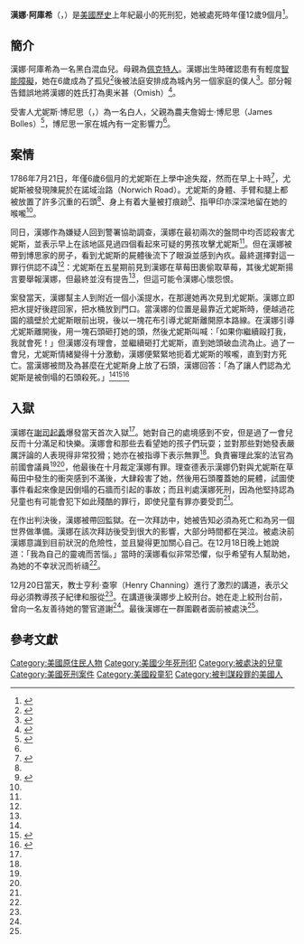 {{Infobox Criminal
| subject_name   = 漢娜·阿庫希<br>Hannah Ocuish
| birth_date  = 1774年3月
| birth_place = {{flagicon image|Colonial-Red-Ensign.svg}} [[大英帝國|大英帝國]][[北美十三州|北美十三州]][[康涅狄格殖民地|康涅狄格殖民地]]
| death_date  = {{Death date|1786|12|20}} （{{nowrap|12歲}}）
| death_place = {{flag|USA|1777}}[[康乃狄克州|康乃狄克州]][[新倫敦_(康乃狄克州)|新倫敦市]]
| conviction     = 謀殺罪
| penalty        = [[絞死|絞死]]
| nationality    = {{flag|Kingdom of Great Britain}}（1774-1776）<br>{{flag|USA|1777}}（1776-1786）
| conviction_status = 已處決
}}

'''漢娜·阿庫希'''（{{lang|en|Hannah Ocuish}}，{{bd|1774年|3月|1786年|12月20日}}）是[[美國歷史|美國歷史]]上年紀最小的死刑犯，她被處死時年僅12歲9個月<ref name="Streib">{{Cite book|author=Streib, Victor L|year=1987|title=''Death Penalty for Juveniles''|url=https://archive.org/details/deathpenaltyforj0000stre|publisher=Indiana Univ Press|isbn=0-253-31615-4|language=en|accessdate=2011-06-24}}</ref>。

==簡介==

漢娜·阿庫希為一名黑白混血兒。母親為[[佩克特人|佩克特人]]。漢娜出生時確認患有有輕度[[智能障礙|智能障礙]]，她在6歲成為了孤兒<ref name="Connecticut">{{cite web |title= December 20: The Hanging of 12-Year-Old Hannah Occuish |url= https://todayincthistory.com/2018/12/20/december-20-the-hanging-of-12-year-old-hannah-occuish/ |access-date= 2020-05-27 |archive-date= 2021-01-28 |archive-url= https://web.archive.org/web/20210128082258/https://todayincthistory.com/2018/12/20/december-20-the-hanging-of-12-year-old-hannah-occuish/ |dead-url= no }}</ref>後被法庭安排成為城內另一個家庭的僕人<ref name="Bulletin">{{cite web |title=Hannah Ocuish and Eunice Bolles|url= https://www.norwichbulletin.com/blogs/20171005/hannah-ocuish-and-eunice-bolles}} </ref>。部分報告錯誤地將漢娜的姓氏打為奧米甚（Omish）<ref>{{cite web|title= Hannah OCUISH--Murderpedia|url= https://murderpedia.org/female.O/o/ocuish-hannah.htm|access-date= 2020-05-28|archive-date= 2020-11-08|archive-url= https://web.archive.org/web/20201108113003/http://murderpedia.org/female.O/o/ocuish-hannah.htm|dead-url= no}}</ref>。

受害人尤妮斯·博尼思（{{lang|en|Eunice Bolles}}，{{bd|1780年|1月|1786年|7月21日}}）為一名白人，父親為農夫詹姆士·博尼思（James Bolles）<ref>{{cite web |title=
Eunice Bolles---Find A Grave Memorial|url= https://www.findagrave.com/memorial/138200727/eunice-bolles}} </ref>，博尼思一家在城內有一定影響力<ref name="Bulletin"/>。

==案情==

1786年7月21日，年僅6歲6個月的尤妮斯在上學中途失蹤，然而在早上十時<ref name="EEA">{{cite web |title= God admonishing his people of their duty, as parents and masters. A sermon, preached at New-London, December 20th, 1786. Occasioned by the execution of Hannah Ocuish, a mulatto girl, aged 12 years and 9 months. |url= https://quod.lib.umich.edu/cgi/t/text/pageviewer-idx?cc=evans;c=evans;idno=n15389.0001.001;node=N15389.0001.001:5;seq=27;page=root;view=text}} </ref>，尤妮斯被發現陳屍於在諾域治路（Norwich Road）。尤妮斯的身體、手臂和腿上都被放置了許多沉重的石頭<ref name="Connecticut"/>、身上有着大量被打痕跡<ref name="FoTD">{{cite web |title= The Youngest American Ever Executed - Hannah Ocuish |url= https://www.theday.com/article/20200307/NWS01/200309461 |access-date= 2020-05-27 |archive-date= 2020-11-25 |archive-url= https://web.archive.org/web/20201125024502/https://www.theday.com/article/20200307/NWS01/200309461 |dead-url= no }}</ref>、指甲印亦深深地留在她的喉嚨<ref name="EEA"/>。

同日，漢娜作為嫌疑人回到警署協助調查，漢娜在最初兩次的盤問中均否認殺害尤妮斯，並表示早上在該地區見過四個看起來可疑的男孩攻擊尤妮斯<ref name="FoTD"/>。但在漢娜被帶到博思家的房子，看到尤妮斯的屍體後流下了眼淚並感到內疚。最終選擇對這一罪行供認不諱<ref name="EEA"/>：尤妮斯在五星期前見到漢娜在草莓田裹偷取草莓，其後尤妮斯揚言要舉報漢娜，但最終並沒有提告<ref name="Connecticut"/>，但這可能令漢娜心懷怨恨。

案發當天，漢娜幫主人到附近一個小溪提水，在那邊她再次見到尤妮斯。漢娜立即​​把水提好後趕回家，把水桶放到門口。當漢娜的位置是最靠近尤妮斯時，便越過花園的牆壁於尤妮斯眼前出現，後以一塊花布引導尤妮斯離開原本路線。在漢娜引導尤妮斯離開後，用一塊石頭砸打她的頭，然後尤妮斯叫喊：「如果你繼續毆打我，我就會死！」但漢娜沒有理會，並繼續砸打尤妮斯，直到她頭破血流為止。過了一會兒，尤妮斯情緒變得十分激動，漢娜便緊緊地扼着尤妮斯的喉嚨，直到對方死亡。當漢娜被問及為甚麼在尤妮斯身上放了石頭，漢娜回答：「為了讓人們認為尤妮斯是被倒塌的石頭殺死。」<ref name="EEA"/><ref>{{cite web|title= Divine Providence and Dr. Parkman's Jawbone|access-date= 2012-12-09|url= http://nationalhumanitiescenter.org/ideasv41/halttun4.htm|archive-url= https://web.archive.org/web/20120722061943/http://nationalhumanitiescenter.org/ideasv41/halttun4.htm|archive-date = 2012-07-22}}</ref><ref>{{Cite web |url=https://connecticuthistory.org/a-most-unusual-criminal-execution-in-new-london-2/ |title=A Most Unusual Criminal Execution in New London |access-date=2020-11-06 |archive-date=2021-04-18 |archive-url=https://web.archive.org/web/20210418202837/https://connecticuthistory.org/a-most-unusual-criminal-execution-in-new-london-2/ |dead-url=no }}</ref>

==入獄==

漢娜在[[謝司起義|謝司起義]]爆發當天首次入獄<ref name="FoTD"/>。她對自己的處境感到不安，但是過了一會兒反而十分滿足和快樂。漢娜會和那些去看望她的孩子們玩耍；並對那些對她發表嚴厲評論的人表現得非常狡猾；她亦在被指導下表示無罪<ref name="EEA"/>。負責審理此案的法官為前國會議員{{link-en|理查德·勞| Richard Law (judge)}}<ref name="Streib"/><ref name="FoTD"/>，他最後在十月裁定漢娜有罪。理查德表示漢娜仍對與尤妮斯在草莓田中發生的衝突感到不滿後，大肆殺害了她，然後用石頭覆蓋她的屍體，試圖使事件看起來像是因倒塌的石牆而引起的事故；而且判處漢娜死刑，因為他堅持認為兒童也有可能會犯下如此殘酷的罪行，即使兒童有罪亦要受罰<ref name="Connecticut"/>。

在作出判決後，漢娜被帶回監獄。在一次拜訪中，她被告知必須為死亡和為另一個世界做準備。漢娜在該次拜訪後受到很大的影響，大部分時間都在哭泣。被處決前漢娜意識到目前狀況的危險性，並且變得更加關心自己。在12月18日晚上她說道：「我為自己的靈魂而苦惱。」當時的漢娜看似非常恐懼，似乎希望有人幫助她，為她的不幸狀況而祈禱<ref name="EEA"/>。

12月20日當天，教士亨利·查寧（Henry Channing）進行了激烈的講道，表示父母必須教導孩子紀律和服從<ref name="FoTD"/>。在講道後漢娜步上絞刑台。她在走上絞刑台前，曾向一名友善待她的警官道謝<ref name="Streib"/>。最後漢娜在一群圍觀者面前被處決<ref name="Connecticut"/>。

== 參考文獻 ==
{{reflist}}

{{DEFAULTSORT:Ocuish, Hannah}}
[[Category:美國原住民人物|Category:美國原住民人物]]
[[Category:美國少年死刑犯|Category:美國少年死刑犯]]
[[Category:被處決的兒童|Category:被處決的兒童]]
[[Category:美國死刑案件|Category:美國死刑案件]]
[[Category:美國殺童犯|Category:美國殺童犯]]
[[Category:被判謀殺罪的美國人|Category:被判謀殺罪的美國人]]
